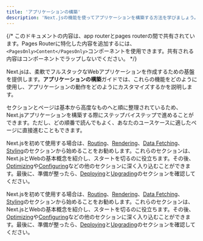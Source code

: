 ```yaml
---
title: 'アプリケーションの構築'
description: 'Next.jsの機能を使ってアプリケーションを構築する方法を学びましょう。'
---
```


{/* このドキュメントの内容は、app routerとpages routerの間で共有されています。Pages Routerに特化した内容を追加するには、`<PagesOnly>Content</PagesOnly>`コンポーネントを使用できます。共有される内容はコンポーネントでラップしないでください。 */}

Next.jsは、柔軟でフルスタックなWebアプリケーションを作成するための基盤を提供します。**アプリケーションの構築**ガイドでは、これらの機能をどのように使用し、アプリケーションの動作をどのようにカスタマイズするかを説明します。

セクションとページは基本から高度なものへと順に整理されているため、Next.jsアプリケーションを構築する際にステップバイステップで進めることができます。ただし、どの順番で読んでもよく、あなたのユースケースに適したページに直接進むこともできます。

<AppOnly>

Next.jsを初めて使用する場合は、[Routing](/docs/app/building-your-application/routing)、[Rendering](/docs/app/building-your-application/rendering)、[Data Fetching](/docs/app/building-your-application/data-fetching)、[Styling](/docs/app/building-your-application/styling)のセクションから始めることをお勧めします。これらのセクションは、Next.jsとWebの基本概念を紹介し、スタートを切るのに役立ちます。その後、[Optimizing](/docs/app/building-your-application/optimizing)や[Configuring](/docs/app/building-your-application/configuring)などの他のセクションに深く入り込むことができます。最後に、準備が整ったら、[Deploying](/docs/app/building-your-application/deploying)と[Upgrading](/docs/app/guides/upgrading)のセクションを確認してください。

</AppOnly>

<PagesOnly>

Next.jsを初めて使用する場合は、[Routing](https://nextjs.org/docs/canary/pages/building-your-application/routing)、[Rendering](https://nextjs.org/docs/canary/pages/building-your-application/rendering)、[Data Fetching](https://nextjs.org/docs/canary/pages/building-your-application/data-fetching)、[Styling](https://nextjs.org/docs/canary/pages/building-your-application/styling)のセクションから始めることをお勧めします。これらのセクションは、Next.jsとWebの基本概念を紹介し、スタートを切るのに役立ちます。その後、[Optimizing](https://nextjs.org/docs/canary/pages/building-your-application/optimizing)や[Configuring](https://nextjs.org/docs/canary/pages/building-your-application/configuring)などの他のセクションに深く入り込むことができます。最後に、準備が整ったら、[Deploying](https://nextjs.org/docs/canary/pages/building-your-application/deploying)と[Upgrading](https://nextjs.org/docs/canary/pages/guides/upgrading)のセクションを確認してください。

</PagesOnly>
